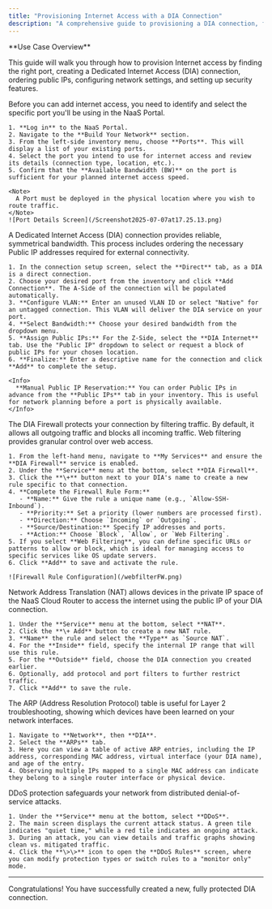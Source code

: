 ```yaml
---
title: "Provisioning Internet Access with a DIA Connection"
description: "A comprehensive guide to provisioning a DIA connection, from finding a port to configuring firewall, NAT, and DDoS protection."
---
```


<Info>
  **Use Case Overview**

  This guide will walk you through how to provision Internet access by finding the right port, creating a Dedicated Internet Access (DIA) connection, ordering public IPs, configuring network settings, and setting up security features.
</Info>

<Steps>
  <Step title="1. Finding the Right Port">
    Before you can add internet access, you need to identify and select the specific port you'll be using in the NaaS Portal.

    1. **Log in** to the NaaS Portal.
    2. Navigate to the **Build Your Network** section.
    3. From the left-side inventory menu, choose **Ports**. This will display a list of your existing ports.
    4. Select the port you intend to use for internet access and review its details (connection type, location, etc.).
    5. Confirm that the **Available Bandwidth (BW)** on the port is sufficient for your planned internet access speed.

    <Note>
      A Port must be deployed in the physical location where you wish to route traffic.
    </Note>
    ![Port Details Screen](/Screenshot2025-07-07at17.25.13.png)
  </Step>
  <Step title="2. Creating a DIA Connection & Ordering IPs">
    A Dedicated Internet Access (DIA) connection provides reliable, symmetrical bandwidth. This process includes ordering the necessary Public IP addresses required for external connectivity.

    1. In the connection setup screen, select the **Direct** tab, as a DIA is a direct connection.
    2. Choose your desired port from the inventory and click **Add Connection**. The A-Side of the connection will be populated automatically.
    3. **Configure VLAN:** Enter an unused VLAN ID or select "Native" for an untagged connection. This VLAN will deliver the DIA service on your port.
    4. **Select Bandwidth:** Choose your desired bandwidth from the dropdown menu.
    5. **Assign Public IPs:** For the Z-Side, select the **DIA Internet** tab. Use the "Public IP" dropdown to select or request a block of public IPs for your chosen location.
    6. **Finalize:** Enter a descriptive name for the connection and click **Add** to complete the setup.

    <Info>
      **Manual Public IP Reservation:** You can order Public IPs in advance from the **Public IPs** tab in your inventory. This is useful for network planning before a port is physically available.
    </Info>
  </Step>
  <Step title="3. Configuring the DIA Firewall and Web Filtering">
    The DIA Firewall protects your connection by filtering traffic. By default, it allows all outgoing traffic and blocks all incoming traffic. Web filtering provides granular control over web access.

    1. From the left-hand menu, navigate to **My Services** and ensure the **DIA Firewall** service is enabled.
    2. Under the **Service** menu at the bottom, select **DIA Firewall**.
    3. Click the **\+** button next to your DIA's name to create a new rule specific to that connection.
    4. **Complete the Firewall Rule Form:**
       - **Name:** Give the rule a unique name (e.g., `Allow-SSH-Inbound`).
       - **Priority:** Set a priority (lower numbers are processed first).
       - **Direction:** Choose `Incoming` or `Outgoing`.
       - **Source/Destination:** Specify IP addresses and ports.
       - **Action:** Choose `Block`, `Allow`, or `Web Filtering`.
    5. If you select **Web Filtering**, you can define specific URLs or patterns to allow or block, which is ideal for managing access to specific services like OS update servers.
    6. Click **Add** to save and activate the rule.

    ![Firewall Rule Configuration](/webfilterFW.png)
  </Step>
  <Step title="4. Configuring NAT with the Cloud Router">
    Network Address Translation (NAT) allows devices in the private IP space of the NaaS Cloud Router to access the internet using the public IP of your DIA connection.

    1. Under the **Service** menu at the bottom, select **NAT**.
    2. Click the **\+ Add** button to create a new NAT rule.
    3. **Name** the rule and select the **Type** as `Source NAT`.
    4. For the **Inside** field, specify the internal IP range that will use this rule.
    5. For the **Outside** field, choose the DIA connection you created earlier.
    6. Optionally, add protocol and port filters to further restrict traffic.
    7. Click **Add** to save the rule.
  </Step>
  <Step title="5. Verifying Network Status with the ARP Table">
    The ARP (Address Resolution Protocol) table is useful for Layer 2 troubleshooting, showing which devices have been learned on your network interfaces.

    1. Navigate to **Network**, then **DIA**.
    2. Select the **ARPs** tab.
    3. Here you can view a table of active ARP entries, including the IP address, corresponding MAC address, virtual interface (your DIA name), and age of the entry.
    4. Observing multiple IPs mapped to a single MAC address can indicate they belong to a single router interface or physical device.
  </Step>
  <Step title="6. Enabling DDoS Protection">
    DDoS protection safeguards your network from distributed denial-of-service attacks.

    1. Under the **Service** menu at the bottom, select **DDoS**.
    2. The main screen displays the current attack status. A green tile indicates "quiet time," while a red tile indicates an ongoing attack.
    3. During an attack, you can view details and traffic graphs showing clean vs. mitigated traffic.
    4. Click the **\>\>** icon to open the **DDoS Rules** screen, where you can modify protection types or switch rules to a "monitor only" mode.
  </Step>
</Steps>

---

Congratulations\! You have successfully created a new, fully protected DIA connection.